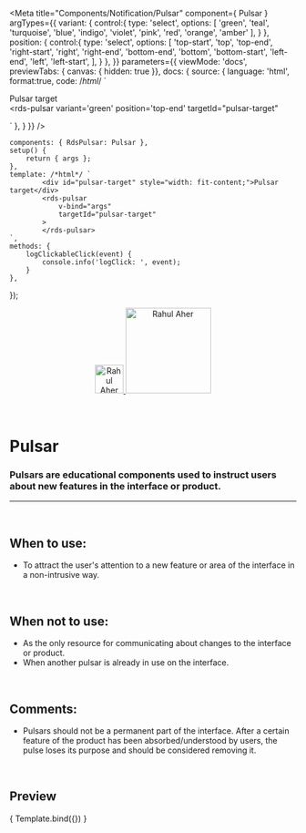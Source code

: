 
<Meta
	title="Components/Notification/Pulsar"
	component={ Pulsar }
	argTypes={{
		variant: {
			control:{
				type: 'select',
				options: [
					'green',
					'teal',
					'turquoise',
					'blue',
					'indigo',
					'violet',
					'pink',
					'red',
					'orange',
					'amber'
				],
			}
		},
		position: {
			control:{
				type: 'select',
				options: [
					'top-start',
					'top',
					'top-end',
					'right-start',
					'right',
					'right-end',
					'bottom-end',
					'bottom',
					'bottom-start',
					'left-end',
					'left',
					'left-start',
				],
			}
		},
	}}
	parameters={{
		viewMode: 'docs',
		previewTabs: { canvas: { hidden: true }},
		docs: {
			source: {
				language: 'html',
				format:true,
				code: /*html*/ 
`<div id="pulsar-target" style="width: fit-content;">Pulsar target</div>
<rds-pulsar
	variant='green'
	position='top-end'
	targetId="pulsar-target"
>
</rds-pulsar>`
},
		}
	}}
/>

	components: { RdsPulsar: Pulsar },
	setup() {
		return { args };
	},
	template: /*html*/ `
			<div id="pulsar-target" style="width: fit-content;">Pulsar target</div>
			<rds-pulsar
				v-bind="args"
				targetId="pulsar-target"
			>
			</rds-pulsar>
	`,
	methods: {
		logClickableClick(event) {
			console.info('logClick: ', event);
		}
	},
});

<div align="center" style={{display: 'flex'}}>
    <a href="https://rahulaher.netlify.app">
        <img src="../../../img/logo/glyph-black-colored.svg" alt="Rahul Aher logo" width="50" />
        <img src="../../../img/logo/word-black-colored.svg" alt="Rahul Aher" width="150" />
    </a>
</div>

<br />
<br />

# Pulsar

### Pulsars are educational components used to instruct users about new features in the interface or product.
---
<br />

## When to use:
- To attract the user's attention to a new feature or area of ​​the interface in a non-intrusive way.


<br />

## When not to use:
- As the only resource for communicating about changes to the interface or product.
- When another pulsar is already in use on the interface.

<br />

## Comments:
- Pulsars should not be a permanent part of the interface. After a certain feature of the 
product has been absorbed/understood by users, the pulse loses its purpose and should be considered removing it.

<br />

## Preview

<Canvas>
	<Story
		name="Pulsar"
		args={{
			variant: 'green',
			position: 'top-end',
		}}
	>
		{ Template.bind({}) }
	</Story>
</Canvas>

<ArgsTable story="Pulsar" />
